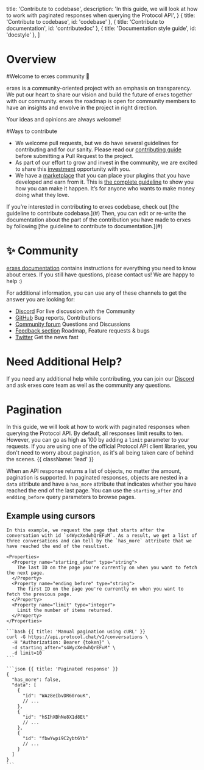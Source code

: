


  title: 'Contribute to codebase',
  description:
    'In this guide, we will look at how to work with paginated responses when querying the Protocol API',
}
  { title: 'Contribute to codebase', id: 'codebase' },
  { title: 'Contribute to documentation', id: 'contributedoc' },
  { title: 'Documentation style guide', id: 'docstyle' },
]

# Overview

#Welcome to erxes community 👋

erxes is a community-oriented project with an emphasis on transparency. We put our heart to share our vision and build the future of erxes together with our community. erxes the roadmap is open for community members to have an insights and envolve in the project in right direction.

Your ideas and opinions are always welcome!

#Ways to contribute
- We welcome pull requests, but we do have several guidelines for contributing and for our sanity. Please read our [contributing guide](#) before submitting a Pull Request to the project.
- As part of our effort to grow and invest in the community, we are excited to share this [investment](#) opportunity with you.
- We have a [marketplace](#) that you can place your plugins that you have developed and earn from it. This is [the complete guideline](#) to show you how you can make it happen. It’s for anyone who wants to make money doing what they love.

<Note>
  If you’re interested in contributing to erxes codebase, check out [the guideline to contribute codebase.](#) Then, 
  you can edit or re-write the documentation about the part of the contribution you have made to erxes by 
  following [the guideline to contribute to documentation.](#)
</Note>

# ✨ Community
[erxes documentation](#) contains instructions for everything you need to know about erxes.
If you still have questions, please contact us! We are happy to help :)

For additional information, you can use any of these channels to get the answer you are looking for:

- [Discord](#) For live discussion with the Community
- [GitHub](#) Bug reports, Contributions
- [Community forum](#) Questions and Discussions
- [Feedback section](#) Roadmap, Feature requests & bugs
- [Twitter](#) Get the news fast

# Need Additional Help?
If you need any additional help while contributing, you can join our [Discord](#) and ask erxes core team as well as the community any questions.


# Pagination

In this guide, we will look at how to work with paginated responses when querying the Protocol API. By default, all responses limit results to ten. However, you can go as high as 100 by adding a `limit` parameter to your requests. If you are using one of the official Protocol API client libraries, you don't need to worry about pagination, as it's all being taken care of behind the scenes. {{ className: 'lead' }}

When an API response returns a list of objects, no matter the amount, pagination is supported. In paginated responses, objects are nested in a `data` attribute and have a `has_more` attribute that indicates whether you have reached the end of the last page. You can use the `starting_after` and `endding_before` query parameters to browse pages.

## Example using cursors

<Row>
  <Col>

    In this example, we request the page that starts after the conversation with id `s4WycXedwhQrEFuM`. As a result, we get a list of three conversations and can tell by the `has_more` attribute that we have reached the end of the resultset.

    <Properties>
      <Property name="starting_after" type="string">
        The last ID on the page you're currently on when you want to fetch the next page.
      </Property>
      <Property name="ending_before" type="string">
        The first ID on the page you're currently on when you want to fetch the previous page.
      </Property>
      <Property name="limit" type="integer">
        Limit the number of items returned.
      </Property>
    </Properties>

  </Col>
  <Col>

    ```bash {{ title: 'Manual pagination using cURL' }}
    curl -G https://api.protocol.chat/v1/conversations \
      -H "Authorization: Bearer {token}" \
      -d starting_after="s4WycXedwhQrEFuM" \
      -d limit=10
    ```

    ```json {{ title: 'Paginated response' }}
    {
      "has_more": false,
      "data": [
        {
          "id": "WAz8eIbvDR60rouK",
          // ...
        },
        {
          "id": "hSIhXBhNe8X1d8Et"
          // ...
        },
        {
          "id": "fbwYwpi9C2ybt6Yb"
          // ...
        }
      ]
    }
    ```

  </Col>
</Row>
